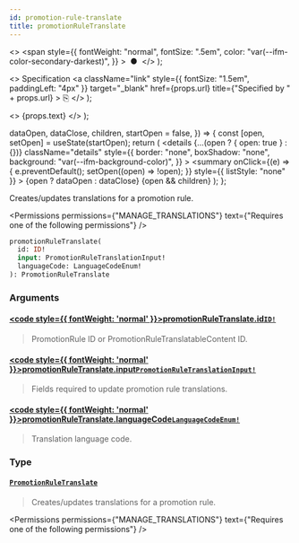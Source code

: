 ```yaml
---
id: promotion-rule-translate
title: promotionRuleTranslate
---
```


  <>
    <span
      style={{
        fontWeight: "normal",
        fontSize: ".5em",
        color: "var(--ifm-color-secondary-darkest)",
      }}
    >
      &nbsp;●&nbsp;
    </span>
  </>
);

  <>
    Specification
    <a
      className="link"
      style={{ fontSize: "1.5em", paddingLeft: "4px" }}
      target="\_blank"
      href={props.url}
      title={"Specified by " + props.url}
    >
      ⎘
    </a>
  </>
);

  <>
    <span className={props.class}>{props.text}</span>
  </>
);


  dataOpen,
  dataClose,
  children,
  startOpen = false,
}) => {
  const [open, setOpen] = useState(startOpen);
  return (
    <details
      {...(open ? { open: true } : {})}
      className="details"
      style={{
        border: "none",
        boxShadow: "none",
        background: "var(--ifm-background-color)",
      }}
    >
      <summary
        onClick={(e) => {
          e.preventDefault();
          setOpen((open) => !open);
        }}
        style={{ listStyle: "none" }}
      >
        {open ? dataOpen : dataClose}
      </summary>
      {open && children}
    </details>
  );
};

Creates/updates translations for a promotion rule.

<Badge
  text="Added in Saleor 3.17"
  class="badge badge--secondary margin-bottom--sm"
/>

<Permissions
  permissions={"MANAGE_TRANSLATIONS"}
  text={"Requires one of the following permissions"}
/>

```graphql
promotionRuleTranslate(
  id: ID!
  input: PromotionRuleTranslationInput!
  languageCode: LanguageCodeEnum!
): PromotionRuleTranslate
```

### Arguments

#### [<code style={{ fontWeight: 'normal' }}>promotionRuleTranslate.<b>id</b></code>](#)<Bullet />[`ID!`](../../../api-reference/miscellaneous/scalars/id) <Badge class="badge badge--secondary" text="non-null"/> <Badge class="badge badge--secondary" text="scalar"/> <Badge class="badge badge--secondary" text="miscellaneous"/>

> PromotionRule ID or PromotionRuleTranslatableContent ID.

#### [<code style={{ fontWeight: 'normal' }}>promotionRuleTranslate.<b>input</b></code>](#)<Bullet />[`PromotionRuleTranslationInput!`](../../../api-reference/miscellaneous/inputs/promotion-rule-translation-input) <Badge class="badge badge--secondary" text="non-null"/> <Badge class="badge badge--secondary" text="input"/> <Badge class="badge badge--secondary" text="miscellaneous"/>

> Fields required to update promotion rule translations.

#### [<code style={{ fontWeight: 'normal' }}>promotionRuleTranslate.<b>languageCode</b></code>](#)<Bullet />[`LanguageCodeEnum!`](../../../api-reference/miscellaneous/enums/language-code-enum) <Badge class="badge badge--secondary" text="non-null"/> <Badge class="badge badge--secondary" text="enum"/> <Badge class="badge badge--secondary" text="miscellaneous"/>

> Translation language code.

### Type

#### [`PromotionRuleTranslate`](../../../api-reference/discounts/objects/promotion-rule-translate) <Badge class="badge badge--secondary" text="object"/> <Badge class="badge badge--secondary" text="discounts"/>

> Creates/updates translations for a promotion rule.
>
> <Badge
>   text="Added in Saleor 3.17"
>   class="badge badge--secondary margin-bottom--sm"
> />

<Permissions
  permissions={"MANAGE_TRANSLATIONS"}
  text={"Requires one of the following permissions"}
/>

